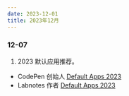 ```yaml
---
date: 2023-12-01
title: 2023年12月
---
```


### 12-07

1. 2023 默认应用推荐。

- CodePen 创始人 [Default Apps 2023](https://chriscoyier.net/2023/11/25/default-apps-2023/?ref=labnotes.org)
- Labnotes 作者 [Default Apps 2023](https://labnotes.org/default-apps-2023/)
